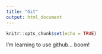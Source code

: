 ```yaml
---
title: "Git"
output: html_document
---
```


```r
knitr::opts_chunk$set(echo = TRUE)
```

I'm learning to use github... boom!

